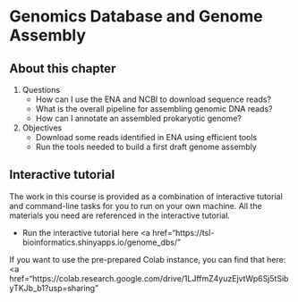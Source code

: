 # Genomics Database and Genome Assembly

## About this chapter

1.  Questions
    -   How can I use the ENA and NCBI to download sequence reads?
    -   What is the overall pipeline for assembling genomic DNA reads?
    -   How can I annotate an assembled prokaryotic genome?
2.  Objectives
    -   Download some reads identified in ENA using efficient tools
    -   Run the tools needed to build a first draft genome assembly

## Interactive tutorial

The work in this course is provided as a combination of interactive tutorial and command-line tasks for you to run on your own machine. All the materials you need are referenced in the interactive tutorial.

::: {.callout-note}

  * Run the interactive tutorial here <a href="https://tsl-bioinformatics.shinyapps.io/genome_dbs/"</a>

If you want to use the pre-prepared Colab instance, you can find that here:
<a href="https://colab.research.google.com/drive/1LJffmZ4yuzEjvtWp6Sj5tSibyTKJb_b1?usp=sharing"</a>
:::
